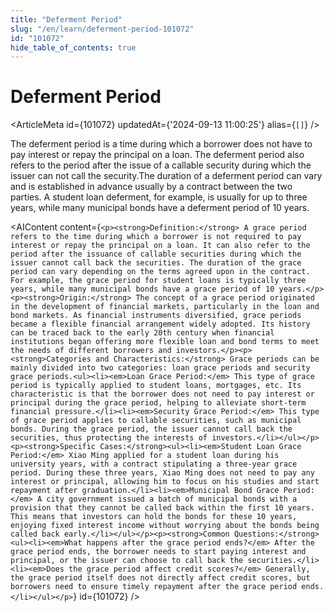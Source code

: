 ```yaml
---
title: "Deferment Period"
slug: "/en/learn/deferment-period-101072"
id: "101072"
hide_table_of_contents: true
---
```



# Deferment Period

<ArticleMeta id={101072} updatedAt={'2024-09-13 11:00:25'} alias={`[]`} />
<div className='border-solid border-b border-t-0 my-4 border-[var(--ifm-color-gray-300)]' />

The deferment period is a time during which a borrower does not have to pay interest or repay the principal on a loan. The deferment period also refers to the period after the issue of a callable security during which the issuer can not call the security.The duration of a deferment period can vary and is established in advance usually by a contract between the two parties. A student loan deferment, for example, is usually for up to three years, while many municipal bonds have a deferment period of 10 years.

<AIContent content={`<p><strong>Definition:</strong> A grace period refers to the time during which a borrower is not required to pay interest or repay the principal on a loan. It can also refer to the period after the issuance of callable securities during which the issuer cannot call back the securities. The duration of the grace period can vary depending on the terms agreed upon in the contract. For example, the grace period for student loans is typically three years, while many municipal bonds have a grace period of 10 years.</p><p><strong>Origin:</strong> The concept of a grace period originated in the development of financial markets, particularly in the loan and bond markets. As financial instruments diversified, grace periods became a flexible financial arrangement widely adopted. Its history can be traced back to the early 20th century when financial institutions began offering more flexible loan and bond terms to meet the needs of different borrowers and investors.</p><p><strong>Categories and Characteristics:</strong> Grace periods can be mainly divided into two categories: loan grace periods and security grace periods.<ul><li><em>Loan Grace Period:</em> This type of grace period is typically applied to student loans, mortgages, etc. Its characteristic is that the borrower does not need to pay interest or principal during the grace period, helping to alleviate short-term financial pressure.</li><li><em>Security Grace Period:</em> This type of grace period applies to callable securities, such as municipal bonds. During the grace period, the issuer cannot call back the securities, thus protecting the interests of investors.</li></ul></p><p><strong>Specific Cases:</strong><ul><li><em>Student Loan Grace Period:</em> Xiao Ming applied for a student loan during his university years, with a contract stipulating a three-year grace period. During these three years, Xiao Ming does not need to pay any interest or principal, allowing him to focus on his studies and start repayment after graduation.</li><li><em>Municipal Bond Grace Period:</em> A city government issued a batch of municipal bonds with a provision that they cannot be called back within the first 10 years. This means that investors can hold the bonds for these 10 years, enjoying fixed interest income without worrying about the bonds being called back early.</li></ul></p><p><strong>Common Questions:</strong><ul><li><em>What happens after the grace period ends?</em> After the grace period ends, the borrower needs to start paying interest and principal, or the issuer can choose to call back the securities.</li><li><em>Does the grace period affect credit scores?</em> Generally, the grace period itself does not directly affect credit scores, but borrowers need to ensure timely repayment after the grace period ends.</li></ul></p>`} id={101072} />
